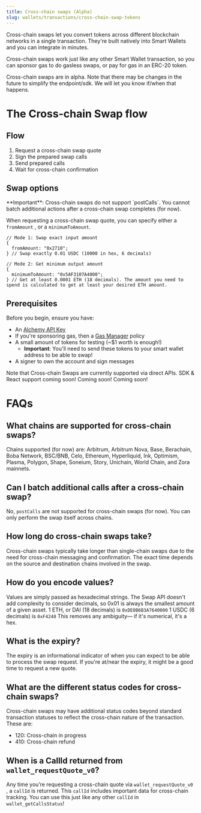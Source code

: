 ```yaml
---
title: Cross-chain swaps (Alpha)
slug: wallets/transactions/cross-chain-swap-tokens
---
```


Cross-chain swaps let you convert tokens across different blockchain networks in a single transaction. They're built natively into Smart Wallets and you can integrate in minutes.

Cross-chain swaps work just like any other Smart Wallet transaction, so you can sponsor gas to do gasless swaps, or pay for gas in an ERC-20 token.

<Tip>
  Cross-chain swaps are in alpha. Note that there may be changes in the future
  to simplify the endpoint/sdk. We will let you know if/when that happens.
</Tip>

# The Cross-chain Swap flow

## **Flow**

1. Request a cross-chain swap quote
2. Sign the prepared swap calls
3. Send prepared calls
4. Wait for cross-chain confirmation

## **Swap options**

<Info>
  **Important**: Cross-chain swaps do not support `postCalls`. You cannot batch
  additional actions after a cross-chain swap completes (for now).
</Info>

When requesting a cross-chain swap quote, you can specify either a `fromAmount` , or a `minimumToAmount`.

```tsx
// Mode 1: Swap exact input amount
{
  fromAmount: "0x2710";
} // Swap exactly 0.01 USDC (10000 in hex, 6 decimals)

// Mode 2: Get minimum output amount
{
  minimumToAmount: "0x5AF3107A4000";
} // Get at least 0.0001 ETH (18 decimals). The amount you need to spend is calculated to get at least your desired ETH amount.
```

## Prerequisites

Before you begin, ensure you have:

- An [Alchemy API Key](https://dashboard.alchemy.com/apps)
- If you're sponsoring gas, then a [Gas Manager](https://dashboard.alchemy.com/gas-manager/policy/create) policy
- A small amount of tokens for testing (~$1 worth is enough!)
  - **Important**: You'll need to send these tokens to your smart wallet address to be able to swap!
- A signer to own the account and sign messages

<Info>
  Note that Cross-chain Swaps are currently supported via direct APIs. SDK &
  React support coming soon!
</Info>

<Tabs>
  <Tab title="APIs">
    <Markdown src="api.mdx" />
  </Tab>
  <Tab title="JavaScript">Coming soon!</Tab>
  <Tab title="React">Coming soon!</Tab>
</Tabs>

# FAQs

## What chains are supported for cross-chain swaps?

Chains supported (for now) are: Arbitrum, Arbitrum Nova, Base, Berachain, Boba Network, BSC/BNB, Celo, Ethereum, Hyperliquid, Ink, Optimism, Plasma, Polygon, Shape, Soneium, Story, Unichain, World Chain, and Zora mainnets.

## Can I batch additional calls after a cross-chain swap?

No, `postCalls` are not supported for cross-chain swaps (for now). You can only perform the swap itself across chains.

## How long do cross-chain swaps take?

Cross-chain swaps typically take longer than single-chain swaps due to the need for cross-chain messaging and confirmation. The exact time depends on the source and destination chains involved in the swap.

## How do you encode values?

Values are simply passed as hexadecimal strings. The Swap API doesn't add complexity to consider decimals, so 0x01 is always the smallest amount of a given asset.
1 ETH, or DAI (18 decimals) is `0xDE0B6B3A7640000`
1 USDC (6 decimals) is `0xF4240`
This removes any ambiguity— if it's numerical, it's a hex.

## What is the expiry?

The expiry is an informational indicator of when you can expect to be able to process the swap request. If you're at/near the expiry, it might be a good time to request a new quote.

## What are the different status codes for cross-chain swaps?

Cross-chain swaps may have additional status codes beyond standard transaction statuses to reflect the cross-chain nature of the transaction. These are:

- 120: Cross-chain in progress
- 410: Cross-chain refund

## When is a CallId returned from `wallet_requestQuote_v0`?

Any time you’re requesting a cross-chain quote via `wallet_requestQuote_v0` , a `callId` is returned. This `callId` includes important data for cross-chain tracking. You can use this just like any other `callId` in `wallet_getCallsStatus`!
